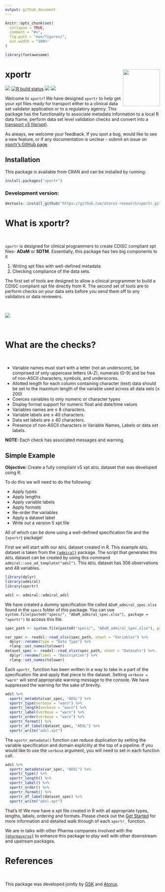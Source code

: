 ```yaml
---
output: github_document
---
```


<!-- README.md is generated from README.Rmd. Please edit that file -->

```r
knitr::opts_chunk$set(
  collapse = TRUE,
  comment = "#>",
  fig.path = "man/figures/",
  out.width = "100%"
)

library(fontawesome)
```


# xportr <img src="man/figures/logo.png" align="right" alt="" width="120" />

<!-- badges: start -->
[<img src="https://img.shields.io/badge/Slack-RValidationHub-blue?style=flat&logo=slack">](https://RValidationHub.slack.com)
[![R build status](https://github.com/atorus-research/xportr/workflows/R-CMD-check/badge.svg)](https://github.com/atorus-research/xportr/actions?workflow=R-CMD-check)
[<img src="https://img.shields.io/codecov/c/gh/atorus-research/xportr">](https://app.codecov.io/gh/atorus-research/xportr)
[<img src="https://img.shields.io/badge/License-MIT-blue.svg">](https://github.com/atorus-research/xportr/blob/master/LICENSE)
<!-- badges: end -->

  
Welcome to `xportr`! We have designed `xportr` to help get your xpt
files ready for transport either to a clinical data set validator application or to
a regulatory agency. This package has the functionality to associate metadata information to a local R data frame, perform data set level
validation checks and convert into a [transport v5 file(xpt)](https://documentation.sas.com/doc/en/pgmsascdc/9.4_3.5/movefile/n1xbwdre0giahfn11c99yjkpi2yb.htm).

As always, we welcome your feedback. If you spot a bug, would like to
see a new feature, or if any documentation is unclear - submit an issue
on [xportr's GitHub page](https://github.com/atorus-research/xportr/issues). 

## Installation

This package is available from CRAN and can be installed by running: 

```r
install.packages("xportr")
```

### Development version:

```r
devtools::install_github("https://github.com/atorus-research/xportr.git", ref = "devel")
```

# What is xportr?

<br>

`xportr` is designed for clinical programmers to create CDISC compliant
xpt files- **ADaM** or **SDTM**. Essentially, this package has two big
components to it 

  1. Writing xpt files with well-defined metadata
  2. Checking compliance of the data sets. 
  
The first set of tools are designed to allow a clinical programmer to build 
a CDISC compliant xpt file directly from R. The second set of tools are to 
perform checks on your data sets before you send them off to any validators or data reviewers.

<br>

<img src="man/figures/design_flow.png">

<br>

# What are the checks?

<br>

- Variable names must start with a letter (not an underscore), be comprised of only uppercase letters (A-Z), numerals (0-9) and be free of non-ASCII characters, symbols, and underscores.
- Allotted length for each column containing character (text) data
should be set to the maximum length of the variable used across all
data sets (≤ 200)
- Coerces variables to only numeric or character types
- Display format support for numeric float and date/time values
- Variables names are ≤ 8 characters.
- Variable labels are ≤ 40 characters. 
- Data set labels are ≤ 40 characters.
- Presence of non-ASCII characters in Variable Names, Labels or data set labels.


**NOTE:** Each check has associated messages and warning.

## Simple Example

**Objective:** Create a fully compliant v5 xpt `ADSL` dataset that was developed using R.

To do this we will need to do the following:

  - Apply types
  - Apply lengths  
  - Apply variable labels
  - Apply formats 
  - Re-order the variables 
  - Apply a dataset label 
  - Write out a version 5 xpt file

All of which can be done using a well-defined specification file and the `{xportr}` package! 

First we will start with our `ADSL` dataset created in R.  This example `ADSL` dataset is taken from the [`{admiral}`](https://pharmaverse.github.io/admiral/index.html) package. The script that generates this `ADSL` dataset can be created by using this command `admiral::use_ad_template("adsl")`.  This `ADSL` dataset has 306 observations and 48 variables.

```r
library(dplyr)
library(admiral)
library(xportr)

adsl <- admiral::admiral_adsl
```

We have created a dummy specification file called `ADaM_admiral_spec.xlsx` found in the `specs` folder of this package.  You can use `system.file(paste0("specs/", "ADaM_admiral_spec.xlsx"), package = "xportr")` to access this file.

```r
spec_path <- system.file(paste0("specs/", "ADaM_admiral_spec.xlsx"), package = "xportr")

var_spec <- readxl::read_xlsx(spec_path, sheet = "Variables") %>%
  dplyr::rename(type = "Data Type") %>%
  rlang::set_names(tolower)
dataset_spec <- readxl::read_xlsx(spec_path, sheet = "Datasets") %>%
  dplyr::rename(label = "Description") %>%
  rlang::set_names(tolower)
```

Each `xportr_` function has been written in a way to take in a part of the specification file and apply that piece to the dataset. Setting `verbose = "warn"` will send appropriate warning message to the console. We have suppressed the warning for the sake of brevity.

```r
adsl %>%
  xportr_metadata(var_spec, "ADSL") %>%
  xportr_type(verbose = "warn") %>%
  xportr_length(verbose = "warn") %>%
  xportr_label(verbose = "warn") %>%
  xportr_order(verbose = "warn") %>%
  xportr_format() %>%
  xportr_df_label(dataset_spec, "ADSL") %>%
  xportr_write("adsl.xpt")
```

The `xportr_metadata()` function can reduce duplication by setting the variable specification and domain explicitly at the top of a pipeline. If you would like to use the `verbose` argument, you will need to set in each function call.

```r
adsl %>%
  xportr_metadata(var_spec, "ADSL") %>%
  xportr_type() %>%
  xportr_length() %>%
  xportr_label() %>%
  xportr_order() %>%
  xportr_format() %>%
  xportr_df_label(dataset_spec) %>%
  xportr_write("adsl.xpt")
```

That's it!  We now have a xpt file created in R with all appropriate types, lengths, labels, ordering and formats.  Please check out the [Get Started](https://atorus-research.github.io/xportr/articles/xportr.html) for more information and detailed walk through of each `xportr_` function.

We are in talks with other Pharma companies involved with the [`{pharmaverse}`](https://pharmaverse.org/) to enhance this package to play well with other downstream and upstream packages.  

# References

<br>

This package was developed jointly by [GSK](https://us.gsk.com/en-us/home/) and [Atorus](https://www.atorusresearch.com/).
